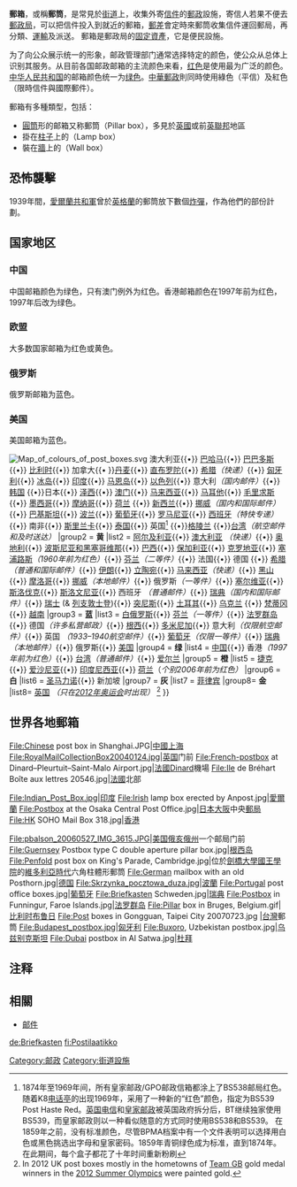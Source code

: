 {{Multiple issues|
{{Expand language|1=en|time=2021-05-08T17:41:41+00:00}}
{{unreferenced|time=2009-1-12}}
}}
{{about|邮政局收集寄件公共设施|收信人收件的私人設施|信箱|郵政局裡面的私人收件箱|郵政信箱|互联网电子邮件的邮箱|电子邮箱}}

'''郵箱'''，或稱'''郵筒'''，是常見於[[街道|街道]]上，收集外寄[[信件|信件]]的[[郵政|郵政]]設施，寄信人若果不便去[[郵政局|郵政局]]，可以把信件投入到就近的郵箱，[[郵差|郵差]]會定時來郵筒收集信件運回郵局，再分類、[[運輸|運輸]]及派送。 郵箱是郵政局的[[固定資產|固定資產]]，它是便民設施。

为了向公众展示统一的形象，邮政管理部门通常选择特定的颜色，使公众从总体上识别其服务。从目前各国邮政邮箱的主流颜色来看，[[红色|红色]]是使用最为广泛的颜色。[[中华人民共和国|中华人民共和国]]的邮箱颜色统一为[[绿色|绿色]]。[[中華郵政|中華郵政]]則同時使用綠色（平信）及紅色（限時信件與國際郵件）。

郵箱有多種類型，包括：
*[[圓柱體|圓筒]]形的邮箱又称郵筒（Pillar box），多見於[[英國|英國]]或前[[英聯邦|英聯邦]]地區
*掛在[[柱子|柱子]]上的（Lamp box）
*裝在[[牆|牆]]上的（Wall box）

==恐怖襲擊==
1939年間，[[愛爾蘭共和軍|愛爾蘭共和軍]]曾於[[英格蘭|英格蘭]]的郵筒放下數個[[炸彈|炸彈]]，作為他們{{tsl|en|S-Plan}}的部份計劃。

==国家地区==
===中国===
中国邮箱颜色为绿色，只有澳门例外为红色。香港邮箱颜色在1997年前为红色，1997年后改为绿色。
===欧盟===
大多数国家邮箱为红色或黄色。
===俄罗斯===
俄罗斯邮箱为蓝色。
===美国===
美国邮箱为蓝色。

[[File:Map_of_colours_of_post_boxes.svg|thumb]]
{{Navbox
|navbar = plain
|name = 邮箱颜色
|title = 邮箱颜色
|group1 = '''红'''
|list1 = [[阿根廷|阿根廷]]{{•}} 澳大利亚{{•}} [[巴哈马|巴哈马]]{{•}} [[巴巴多斯|巴巴多斯]]{{•}} [[比利时|比利时]]{{•}} 加拿大{{•  }}[[丹麦|丹麦]]{{•}} [[直布罗陀|直布罗陀]]{{•}} [[希腊|希腊]]''（快递）''{{•}} [[匈牙利|匈牙利]]{{•}} [[冰岛|冰岛]]{{•}} [[印度|印度]]{{•}} [[马恩岛|马恩岛]]{{•}}  [[以色列|以色列]]{{•}} 意大利''（国内邮件）''{{•}}[[韩国|韩国]] {{•}}日本{{•}} [[泽西|泽西]]{{•}} [[澳门|澳门]]{{•}} [[马来西亚|马来西亚]]{{•}} [[马耳他|马耳他]]{{•}} [[毛里求斯|毛里求斯]]{{•}} [[墨西哥|墨西哥]]{{•}} [[摩纳哥|摩纳哥]]{{•}} [[荷兰|荷兰]] {{•}} [[新西兰|新西兰]]{{•}} [[挪威|挪威]]''（国内和国际邮件）''{{•}} [[巴基斯坦|巴基斯坦]]{{•}} [[波兰|波兰]]{{•}} [[葡萄牙|葡萄牙]]{{•}} [[罗马尼亚|罗马尼亚]]{{•}} [[西班牙|西班牙]]''（特快专递）''{{•}} 南非{{•}} [[斯里兰卡|斯里兰卡]]{{•}} [[泰国|泰国]]{{•}} 英国<ref>1874年至1969年间，所有皇家邮政/GPO邮政信箱都涂上了BS538邮局红色。随着K8[[电话亭|电话亭]]的出现1969年，采用了一种新的“红色”颜色，指定为BS539 Post Haste Red。[[英国电信|英国电信]]和[[皇家邮政|皇家邮政]]被英国政府拆分后，BT继续独家使用BS539，而皇家邮政则以一种看似随意的方式同时使用BS538和BS539。 在1859年之前，没有标准颜色，尽管BPMA档案中有一个文件表明可以选择用白色或黑色挑选出字母和皇家密码。1859年青铜绿色成为标准，直到1874年。在此期间，每个盒子都花了十年时间重新粉刷</ref> {{•}}[[格陵兰|格陵兰]] {{•}}[[中华民国|台湾]]''（航空邮件和及时送达）''
|group2 = '''黄'''
|list2 = [[阿尔及利亚|阿尔及利亚]]{{•}} [[澳大利亚|澳大利亚]] ''（快递）''{{•}} [[奥地利|奥地利]]{{•}} [[波斯尼亚和黑塞哥维那|波斯尼亚和黑塞哥维那]]{{•}} [[巴西|巴西]]{{•}} [[保加利亚|保加利亚]]{{•}} [[克罗地亚|克罗地亚]]{{•}} [[塞浦路斯|塞浦路斯]]''（1960年前为红色）''{{•}} [[芬兰|芬兰]]''（二等件）''{{•}} 法国{{•}} 德国 {{•}} [[希腊|希腊]]''（普通和国际邮件）''{{•}} [[伊朗|伊朗]]{{•}} [[立陶宛|立陶宛]]{{•}} [[马来西亚|马来西亚]]''（快递）''{{•}} [[黑山|黑山]]{{•}} [[摩洛哥|摩洛哥]]{{•}} [[挪威|挪威]]''（本地邮件）''{{•}} 俄罗斯''（一等件）''{{•}} [[塞尔维亚|塞尔维亚]]{{•}} [[斯洛伐克|斯洛伐克]]{{•}} [[斯洛文尼亚|斯洛文尼亚]]{{•}} 西班牙 ''（普通邮件）''{{•}} [[瑞典|瑞典]]''（国内和国际邮件）''{{•}} [[瑞士|瑞士]] (& [[列支敦士登|列支敦士登]]){{•}} [[突尼斯|突尼斯]]{{•}} [[土耳其|土耳其]]{{•}} [[乌克兰|乌克兰]] {{•}} [[梵蒂冈|梵蒂冈]]{{•}} [[越南|越南]]
|group3 = '''蓝'''
|list3 = [[白俄罗斯|白俄罗斯]]{{•}} [[芬兰|芬兰]]''（一等件）''{{•}} [[法罗群岛|法罗群岛]]{{•}} 德国''（许多私营邮政）''{{•}} [[根西行政區|根西]]{{•}} [[多米尼加|多米尼加]]{{•}} 意大利''（仅限航空邮件）''{{•}} 英国 ''（1933–1940航空邮件）''{{•}} [[葡萄牙|葡萄牙]]''（仅限一等件）''{{•}} [[瑞典|瑞典]]''（本地邮件）''{{•}} 俄罗斯{{•}} [[美国|美国]]
|group4 = '''绿'''
|list4 = [[PRC|中国]]{{•}} 香港''（1997年前为红色）''{{•}} [[台湾地区|台湾]]''（普通邮件）''{{•}} [[爱尔兰|爱尔兰]]
|group5 = '''橙'''
|list5 = [[捷克|捷克]]{{•}} [[爱沙尼亚|爱沙尼亚]]{{•}} [[印度尼西亚|印度尼西亚]]{{•}} [[荷兰|荷兰]]（''个别2006年前为红色）''
|group6 = '''白'''
|list6 = [[圣马力诺|圣马力诺]]{{•}} 新加坡
|group7 = '''灰'''
|list7 = [[菲律宾|菲律宾]]
|group8= '''金'''
|list8=  [[英国|英国]] ''（只在[[2012年奥运会|2012年奥运会]]时出现）''
<ref name="ukgoldboxes">In 2012 UK post boxes mostly in the hometowns of [[Team_GB|Team GB]] gold medal winners in the [[2012_Summer_Olympics|2012 Summer Olympics]] were painted gold.</ref> 
}}

==世界各地郵箱==
<gallery>
File:Chinese post box in Shanghai.JPG|[[中國郵政|中國]][[上海|上海]]
File:RoyalMailCollectionBox20040124.jpg|[[英国|英国]]{{link-en|牛津曼斯菲尔德学院|Mansfield College, Oxford}}门前
File:French-postbox at Dinard–Pleurtuit–Saint-Malo Airport.jpg|[[法國|法國]]Dinard機場
File:Ile de Bréhart Boîte aux lettres 20546.jpg|[[法國|法國]]北部{{tsl|fr|Bréhat|Bréhat}}

File:Indian_Post_Box.jpg|[[印度|印度]]
File:Irish lamp box erected by Anpost.jpg|[[愛爾蘭共和國|愛爾蘭]]
File:Postbox at the Osaka Central Post Office.jpg|[[日本|日本]][[大阪市|大阪]]中央[[郵局|郵局]]
File:HK SOHO Mail Box 318.jpg|[[香港郵政|香港]]

File:pbalson_20060527_IMG_3615.JPG|[[美国|美国]][[俄亥俄州|俄亥俄州]]一个邮局门前
File:Guernsey Postbox type C double aperture pillar box.jpg|[[根西岛|根西岛]]
File:Penfold post box on King's Parade, Cambridge.jpg|位於[[劍橋大學國王學院|劍橋大學國王學院]]的[[維多利亞時代|維多利亞時代]]六角柱體形郵筒
File:German mailbox with an old Posthorn.jpg|[[德国|德国]]
File:Skrzynka_pocztowa_duza.jpg|[[波蘭|波蘭]]
File:Portugal post office boxes.jpg|[[葡萄牙|葡萄牙]]
File:Briefkasten Schweden.jpg|[[瑞典|瑞典]]
File:Postbox in Funningur, Faroe Islands.jpg|[[法罗群岛|法罗群岛]]
File:Pillar box in Bruges, Belgium.gif|[[比利时|比利时]][[布鲁日|布鲁日]]
File:Post boxes in Gongguan, Taipei City 20070723.jpg |[[臺灣郵政|台灣]]郵筒
File:Budapest_postbox.jpg|[[匈牙利|匈牙利]]
File:Buxoro, Uzbekistan postbox.jpg|[[乌兹别克斯坦|乌兹别克斯坦]]
File:Dubai postbox in Al Satwa.jpg|[[杜拜|杜拜]]
</gallery>

==注释==
{{reflist}}

==相關==
* [[邮件|邮件]]
{{Mail and postal systems}}
{{Commons|Post box}}

[[Category:邮政|Category:邮政]]
[[Category:街道設施|Category:街道設施]]

[[de:Briefkasten|de:Briefkasten]]
[[fi:Postilaatikko|fi:Postilaatikko]]